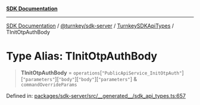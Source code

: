 [**SDK Documentation**](../../../../../README.mdx)

***

[SDK Documentation](../../../../../packages.mdx) / [@turnkey/sdk-server](../../../README.mdx) / [TurnkeySDKApiTypes](../README.mdx) / TInitOtpAuthBody

# Type Alias: TInitOtpAuthBody

> **TInitOtpAuthBody** = `operations`\[`"PublicApiService_InitOtpAuth"`\]\[`"parameters"`\]\[`"body"`\]\[`"body"`\]\[`"parameters"`\] & `commandOverrideParams`

Defined in: [packages/sdk-server/src/\_\_generated\_\_/sdk\_api\_types.ts:657](https://github.com/tkhq/sdk/blob/e1b1a69bdd608320aaf03cc2dbbf68dc0c52b28d/packages/sdk-server/src/__generated__/sdk_api_types.ts#L657)
